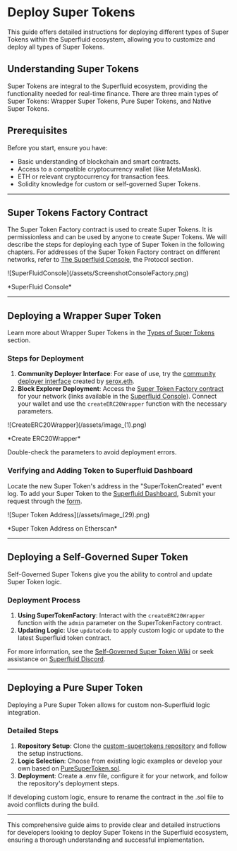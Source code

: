 
# Deploy Super Tokens

This guide offers detailed instructions for deploying different types of Super Tokens within the Superfluid ecosystem, allowing you to customize and deploy all types of Super Tokens.

## Understanding Super Tokens

Super Tokens are integral to the Superfluid ecosystem, providing the functionality needed for real-time finance. There are three main types of Super Tokens: Wrapper Super Tokens, Pure Super Tokens, and Native Super Tokens.

## Prerequisites

Before you start, ensure you have:

- Basic understanding of blockchain and smart contracts.
- Access to a compatible cryptocurrency wallet (like MetaMask).
- ETH or relevant cryptocurrency for transaction fees.
- Solidity knowledge for custom or self-governed Super Tokens.

---
## Super Tokens Factory Contract

The Super Token Factory contract is used to create Super Tokens. It is permissionless and can be used by anyone to create Super Tokens. We will describe the steps for deploying each type of Super Token in the following chapters. For addresses of the Super Token Factory contract on different networks, refer to [The Superfluid Console](https://console.superfluid.finance/), the Protocol section.

<div style={{ display: 'flex', justifyContent: 'center' }}>
    ![SuperFluidConsole](/assets/ScreenshotConsoleFactory.png)
</div>
<div style={{ display: 'flex', justifyContent: 'center' }}>
    <p>*SuperFluid Console*</p>
</div>

---

## Deploying a Wrapper Super Token

<Admonition type="info">

Learn more about Wrapper Super Tokens in the [Types of Super Tokens](/docs/developers/super-tokens/overview.mdx#types-of-super-tokens) section.

</Admonition>

### Steps for Deployment

1. **Community Deployer Interface**: For ease of use, try the [community deployer interface](https://deploy-supertoken-deployment.vercel.app/) created by [serox.eth](https://twitter.com/seroxdesigns).
2. **Block Explorer Deployment**: Access the [Super Token Factory contract](#super-tokens-factory-contract) for your network (links available in the [Superfluid Console](https://console.superfluid.finance/matic/protocol)). Connect your wallet and use the `createERC20Wrapper` function with the necessary parameters.


<div style={{ display: 'flex', justifyContent: 'center' }}>
    ![CreateERC20Wrapper](/assets/image_(1).png)
</div>
<div style={{ display: 'flex', justifyContent: 'center' }}>
    <p>*Create ERC20Wrapper*</p>
</div>

<Admonition type="warning" title="Check Parameters">

Double-check the parameters to avoid deployment errors.

</Admonition>

### Verifying and Adding Token to Superfluid Dashboard

Locate the new Super Token's address in the "SuperTokenCreated" event log. To add your Super Token to the [Superfluid Dashboard](https://console.superfluid.finance), Submit your request through the [form](https://airtable.com/appxGogNpt64ImOFH/shrzOcdK9eveDmRWV).

<div style={{ display: 'flex', justifyContent: 'center' }}>
    ![Super Token Address](/assets/image_(29).png)
</div>
<div style={{ display: 'flex', justifyContent: 'center' }}>
    <p>*Super Token Address on Etherscan*</p>
</div>

---

## Deploying a Self-Governed Super Token

Self-Governed Super Tokens give you the ability to control and update Super Token logic.

### Deployment Process

1. **Using SuperTokenFactory**: Interact with the `createERC20Wrapper` function with the `admin` parameter on the SuperTokenFactory contract.
2. **Updating Logic**: Use `updateCode` to apply custom logic or update to the latest Superfluid token contract.

<Admonition type="tip">

For more information, see the [Self-Governed Super Token Wiki](https://github.com/superfluid-finance/protocol-monorepo/wiki/Self-Governed-Super-Token) or seek assistance on [Superfluid Discord](https://discord.superfluid.finance/).

</Admonition>

---

## Deploying a Pure Super Token

Deploying a Pure Super Token allows for custom non-Superfluid logic integration.

### Detailed Steps

1. **Repository Setup**: Clone the [custom-supertokens repository](https://github.com/superfluid-finance/custom-supertokens#setup) and follow the setup instructions.
2. **Logic Selection**: Choose from existing logic examples or develop your own based on [PureSuperToken.sol](https://github.com/superfluid-finance/custom-supertokens/blob/main/contracts/PureSuperToken.sol).
3. **Deployment**: Create a .env file, configure it for your network, and follow the repository's deployment steps.

<Admonition type="note" title="Custom Logic Caution">

If developing custom logic, ensure to rename the contract in the .sol file to avoid conflicts during the build.

</Admonition>

---

This comprehensive guide aims to provide clear and detailed instructions for developers looking to deploy Super Tokens in the Superfluid ecosystem, ensuring a thorough understanding and successful implementation.
